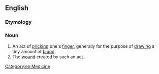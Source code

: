 ==English==
{{wikipedia}}

===Etymology===
{{compound|finger|prick}}

===Noun===
{{en-noun}}

# An act of [[prick]]ing one's [[finger]], generally for the purpose of [[draw]]ing a tiny amount of [[blood]].
# The [[wound]] created by such an act.

[[Category:en:Medicine]]